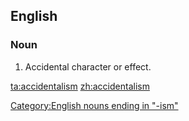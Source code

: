 ==English==

===Noun===
{{en-noun|-}}

#Accidental character or effect.

[[Category:English nouns ending in "-ism"]]

[[ta:accidentalism]]
[[zh:accidentalism]]